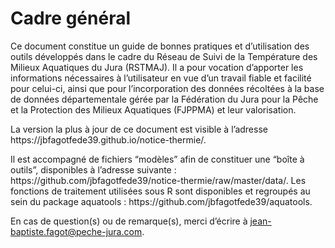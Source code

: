 # Cadre général {#intro}

Ce document constitue un guide de bonnes pratiques et d'utilisation des outils développés dans le cadre du Réseau de Suivi de la Température des Milieux Aquatiques du Jura (RSTMAJ). Il a pour vocation d'apporter les informations nécessaires à l'utilisateur en vue d'un travail fiable et facilité pour celui-ci, ainsi que pour l'incorporation des données récoltées à la base de données départementale gérée par la Fédération du Jura pour la Pêche et la Protection des Milieux Aquatiques (FJPPMA) et leur valorisation.

La version la plus à jour de ce document est visible à l'adresse https://jbfagotfede39.github.io/notice-thermie/.

Il est accompagné de fichiers "modèles" afin de constituer une "boîte à outils", disponibles à l'adresse suivante : https://github.com/jbfagotfede39/notice-thermie/raw/master/data/. Les fonctions de traitement utilisées sous R sont disponibles et regroupés au sein du package aquatools : https://github.com/jbfagotfede39/aquatools.

En cas de question(s) ou de remarque(s), merci d'écrire à
[jean-baptiste.fagot@peche-jura.com](mailto:jean-baptiste.fagot@peche-jura.com?subject=[RSTMAJ]%20Boite%20à%20outils).
